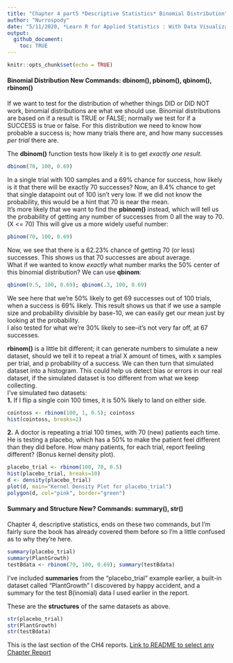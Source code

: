 ```yaml
---
title: "Chapter 4 part5 *Descriptive Statistics* Binomial Distribution"
author: "Nurrospody"
date: "5/11/2020, *Learn R for Applied Statistics : With Data Visualizations, Regressions, and Statistics*"
output:
  github_document:
    toc: TRUE
---
```


```r
knitr::opts_chunk$set(echo = TRUE)
```

#### Binomial Distribution **New Commands: dbinom(), pbinom(), qbinom(), rbinom()**  
If we want to test for the distribution of whether things DID or DID NOT work, binomial distributions are what we should use.  Binomial distributions are based on if a result is TRUE or FALSE; normally we test for if a SUCCESS is true or false.  For this distribution we need to know how probable a success is;  how many trials there are, and how many successes *per trial* there are.  

The **dbinom()** function tests how likely it is to get *exactly one result*. 
```r
dbinom(70, 100, 0.69)
```
In a single trial with 100 samples and a 69% chance for success, how likely is it that there will be exactly 70 successes?  Now, an 8.4% chance to get that single datapoint out of 100 isn't very low.  If we did not know the probability, this would be a hint that 70 is near the mean.  
It’s more likely that we want to find the **pbinom()** instead, which will tell us the probability of getting any number of successes from 0 all the way to 70.  (X <= 70) This will give us a more widely useful number:
```r
pbinom(70, 100, 0.69)
```
Now, we see that there is a 62.23% chance of getting 70 (or less) successes.  This shows us that 70 successes are about average.   
What if we wanted to know *exactly* what number marks the 50% center of this binomial distribution?  We can use **qbinom**:
```r
qbinom(0.5, 100, 0.69); qbinom(.3, 100, 0.69)
```
We see here that we're 50% likely to get 69 successes out of 100 trials, when a success is 69% likely.  This result shows us that if we use a sample size and probability divisible by base-10, we can easily get our mean just by looking at the probability.  
I also tested for what we're 30% likely to see--it's not very far off, at 67 successes.  


**rbinom()** is a little bit different; it can generate numbers to simulate a new dataset, should we tell it to repeat a trial X amount of times, with x samples per trial, and p probability of a success.  We can then turn that simulated dataset into a histogram.  This could help us detect bias or errors in our real dataset, if the simulated dataset is too different from what we keep collecting.  
I've simulated two datasets:  
**1.** If I flip a single coin 100 times, it is 50% likely to land on either side.
```r
cointoss <- rbinom(100, 1, 0.5); cointoss
hist(cointoss, breaks=2)
```
**2.** A doctor is repeating a trial 100 times, with 70 (new) patients each time.  He is testing a placebo, which has a 50% to make the patient feel different than they did before.  How many patients, for each trial, report feeling different?  (Bonus kernel density plot).
```r
placebo_trial <- rbinom(100, 70, 0.5)
hist(placebo_trial, breaks=10)
d <- density(placebo_trial)
plot(d, main="Kernel Density Plot for placebo_trial")
polygon(d, col="pink", border="green") 
```


#### Summary and Structure  **New? Commands: summary(), str()**
Chapter 4, descriptive statistics, ends on these two commands, but I'm fairly sure the book has already covered them before so I'm a little confused as to why they're here.
```r
summary(placebo_trial)
summary(PlantGrowth)
testBdata <- rbinom(70, 100, 0.69); summary(testBdata)
```
I've included **summaries** from the "placebo_trial" example earlier, a built-in dataset called "PlantGrowth" I discovered by happy accident, and a summary for the test B(inomial) data I used earlier in the report.  

These are the **structures** of the same datasets as above.
```r
str(placebo_trial)
str(PlantGrowth)
str(testBdata)
```




This is the last section of the CH4 reports.
[Link to README to select any Chapter Report](https://github.com/Nurrospody/SOURCE-Statistics-ILC/blob/master/README.md)
